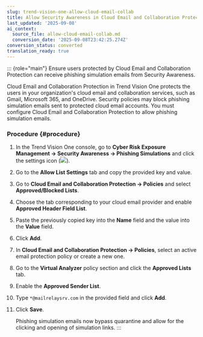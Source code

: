 ```yaml
---
slug: trend-vision-one-allow-cloud-email-collab
title: Allow Security Awareness in Cloud Email and Collaboration Protection
last_updated: '2025-09-08'
ai_context:
  source_file: allow-cloud-email-collab.md
  conversion_date: '2025-09-08T23:42:25.274Z'
conversion_status: converted
translation_ready: true
---
```


::: {role="main"}
Ensure users protected by Cloud Email and Collaboration Protection can receive phishing simulation emails from Security Awareness.

Cloud Email and Collaboration Protection in Trend Vision One protects the users in your organization's cloud email and collaboration services, such as Gmail, Microsoft 365, and OneDrive. Security policies may block phishing simulation emails sent to protected cloud email accounts. You must configure Cloud Email and Collaboration Protection to allow phishing simulation emails.

### Procedure {#procedure}

1.  In the Trend Vision One console, go to **Cyber Risk Exposure Management → Security Awareness → Phishing Simulations** and click the settings icon (![](/images/gear_icon=fc9a51ad-35af-4fe3-92c6-5e41b2dfc5d9.webp)).

2.  Go to the **Allow List Settings** tab and copy the provided key and value.

3.  Go to **Cloud Email and Collaboration Protection → Policies** and select **Approved/Blocked Lists**.

4.  Choose the tab corresponding to your cloud email provider and enable **Approved Header Field List**.

5.  Paste the previously copied key into the **Name** field and the value into the **Value** field.

6.  Click **Add**.

7.  In **Cloud Email and Collaboration Protection → Policies**, select an active email protection policy or create a new one.

8.  Go to the **Virtual Analyzer** policy section and click the **Approved Lists** tab.

9.  Enable the **Approved Sender List**.

10. Type `*@mailrelaysrv.com` in the provided field and click **Add**.

11. Click **Save**.

    Phishing simulation emails now bypass quarantine and allow for the clicking and opening of simulation links.
:::
